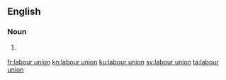 ==English==

===Noun===
{{en-noun|head=[[labour]] [[union]]}}

# {{context|Canada|British spelling|lang=en}} {{alternative spelling of|labor union}}

[[fr:labour union]]
[[kn:labour union]]
[[ku:labour union]]
[[sv:labour union]]
[[ta:labour union]]